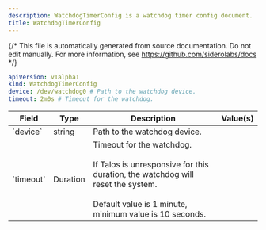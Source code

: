 ```yaml
---
description: WatchdogTimerConfig is a watchdog timer config document.
title: WatchdogTimerConfig
---
```


{/*
This file is automatically generated from source documentation.
Do not edit manually. For more information, see https://github.com/siderolabs/docs
*/}










```yaml
apiVersion: v1alpha1
kind: WatchdogTimerConfig
device: /dev/watchdog0 # Path to the watchdog device.
timeout: 2m0s # Timeout for the watchdog.
```


<table>
  <thead>
    <tr>
      <th>Field</th>
      <th>Type</th>
      <th>Description</th>
      <th>Value(s)</th>
    </tr>
  </thead>
  <tbody>
    <tr>
      <td>`device`</td>
      <td>string</td>
      <td>Path to the watchdog device.</td>
      <td></td>
    </tr>
    <tr>
      <td>`timeout`</td>
      <td>Duration</td>
      <td>Timeout for the watchdog.<br /><br />If Talos is unresponsive for this duration, the watchdog will reset the system.<br /><br />Default value is 1 minute, minimum value is 10 seconds.</td>
      <td></td>
    </tr>
  </tbody>
</table>





